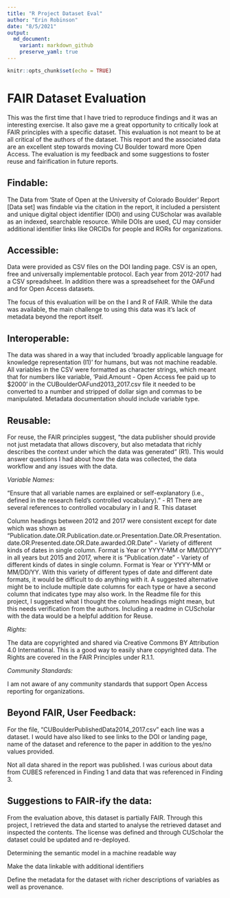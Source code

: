 ```yaml
---
title: "R Project Dataset Eval"
author: "Erin Robinson"
date: "8/5/2021"
output:
  md_document:
    variant: markdown_github
    preserve_yaml: true
---
```


```r
knitr::opts_chunk$set(echo = TRUE)
```

# FAIR Dataset Evaluation

This was the first time that I have tried to reproduce findings and it was an interesting exercise. It also gave me a great opportunity to critically look at FAIR principles with a specific dataset. This evaluation is not meant to be at all critical of the authors of the dataset. This report and the associated data are an excellent step towards moving CU Boulder toward more Open Access. The evaluation is my feedback and some suggestions to foster reuse and fairification in future reports.

## Findable: 

The Data from 'State of Open at the University of Colorado Boulder' Report \[Data set\] was findable via the citation in the report, it included a persistent and unique digital object identifier (DOI) and using CUScholar was available as an indexed, searchable resource. While DOIs are used, CU may consider additional identifier links like ORCIDs for people and RORs for organizations.

## Accessible: 

Data were provided as CSV files on the DOI landing page. CSV is an open, free and universally implementable protocol. Each year from 2012-2017 had a CSV spreadsheet. In addition there was a spreadseheet for the OAFund and for Open Access datasets.

The focus of this evaluation will be on the I and R of FAIR. While the data was available, the main challenge to using this data was it's lack of metadata beyond the report itself.

## Interoperable: 

The data was shared in a way that included 'broadly applicable language for knowledge representation (I1)' for humans, but was not machine readable. All variables in the CSV were formatted as character strings, which meant that for numbers like variable, 'Paid.Amount - Open Access fee paid up to \$2000' in the CUBoulderOAFund2013_2017.csv file it needed to be converted to a number and stripped of dollar sign and commas to be manipulated. Metadata documentation should include variable type.

## Reusable: 

For reuse, the FAIR principles suggest, "the data publisher should provide not just metadata that allows discovery, but also metadata that richly describes the context under which the data was generated" (R1). This would answer questions I had about how the data was collected, the data workflow and any issues with the data.

*Variable Names:*

"Ensure that all variable names are explained or self-explanatory (i.e., defined in the research field's controlled vocabulary)." - R1 There are several references to controlled vocabulary in I and R. This dataset

Column headings between 2012 and 2017 were consistent except for date which was shown as "Publication.date.OR.Publication.date.or.Presentation.Date.OR.Presentation.date.OR.Presented.date.OR.Date.awarded.OR.Date" - Variety of different kinds of dates in single column. Format is Year or YYYY-MM or MM/DD/YY" in all years but 2015 and 2017, where it is "Publication.date" - Variety of different kinds of dates in single column. Format is Year or YYYY-MM or MM/DD/YY. With this variety of different types of date and different date formats, it would be difficult to do anything with it. A suggested alternative might be to include multiple date columns for each type or have a second column that indicates type may also work. In the Readme file for this project, I suggested what I thought the column headings might mean, but this needs verification from the authors. Including a readme in CUScholar with the data would be a helpful addition for Reuse.

*Rights:*

The data are copyrighted and shared via Creative Commons BY Attribution 4.0 International. This is a good way to easily share copyrighted data. The Rights are covered in the FAIR Principles under R.1.1.

*Community Standards:*

I am not aware of any community standards that support Open Access reporting for organizations.

## Beyond FAIR, User Feedback: 

For the file, "CUBoulderPublishedData2014_2017.csv" each line was a dataset. I would have also liked to see links to the DOI or landing page, name of the dataset and reference to the paper in addition to the yes/no values provided.

Not all data shared in the report was published. I was curious about data from CUBES referenced in Finding 1 and data that was referenced in Finding 3.

## Suggestions to FAIR-ify the data: 

From the evaluation above, this dataset is partially FAIR. Through this project, I retrieved the data and started to analyse the retrieved dataset and inspected the contents. The license was defined and through CUScholar the dataset could be updated and re-deployed.

Determining the semantic model in a machine readable way

Make the data linkable with additional identifiers

Define the metadata for the dataset with richer descriptions of variables as well as provenance.
